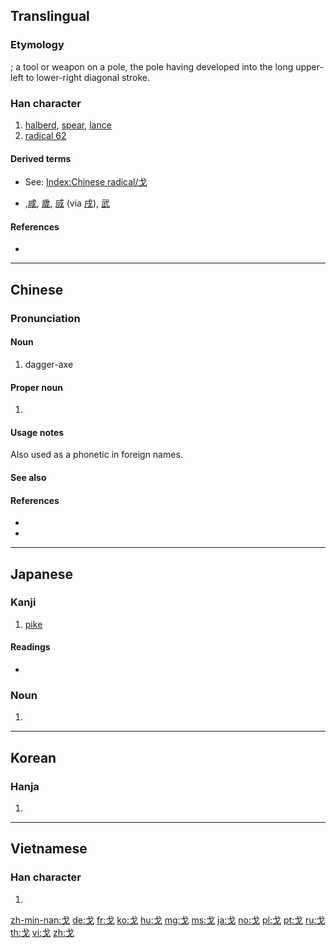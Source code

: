 {{also|弋|𠀋}}
==Translingual==
{{stroke order|type=animate}}
{{stroke order|type=tanimate}}

===Etymology===
{{Han etyl}}
{{liushu|i}}; a tool or weapon on a pole, the pole having developed into the long upper-left to lower-right diagonal stroke.

===Han character===
{{Han char|rn=62|rad=戈|as=00|sn=4|four=53000|canj=I|ids=⿻弋丿}}

# [[halberd]], [[spear]], [[lance]]
# [[Index:Chinese radical/戈|radical 62]]

====Derived terms====
* See: [[Index:Chinese radical/戈]]
* {{l|mul|威}},[[咸]], [[歲]], [[烕]] (via [[戌]]), [[武]]

====References====
* {{Han ref|kx=0411.010|dkj=11530|dj=0752.050|hdz=21397.010|uh=6208|ud=25096|bh=A4E0|bd=42208}}

----

==Chinese==
{{zh-forms}}

===Pronunciation===
{{zh-pron
|m=gē
|c=gwo1
|h=pfs=kho
|mn=ko
|w=
|mc=y
|oc=y
|cat=n
}}

====Noun====
{{zh-noun}}

# {{lb|zh|archaic}} dagger-axe {{gloss|an ancient Chinese weapon similar to a halberd}}

====Proper noun====
{{zh-proper noun}}

# {{surname|lang=zh}}

====Usage notes====
Also used as a phonetic in foreign names.
: {{zh-x|^戈登|Gordon}}
: {{zh-x|^探戈|Tango}}

====See also====
{{projectlink|pedia|Dagger-axe}}

====References====
* {{cite-web
|url=http://www.mdbg.net/chindict/chindict.php?page=worddict&wdrst=0&wdqb=戈
|title=戈
|work=MDBG English to Chinese dictionary ( Based on CC-CEDICT )
|language=Mandarin/English
|accessdate=2014-02-14}}
* {{thcwd|41016}}

{{zh-cat|Weapons}}

----

==Japanese==

===Kanji===
{{ja-kanji|grade=|rs=戈00}}

# [[pike]]

====Readings====
* {{ja-readings|goon=[[か]] (ka)|kanon=[[か]] (ka)|kun=[[ほこ]] (hoko)}}

===Noun===
{{ja-kanjitab|ほこ|yomi=k}}
{{ja-noun|ほこ}}

# {{alternative spelling of|矛|lang=ja}}
----

==Korean==

===Hanja===
{{ko-hanja|hangeul=과|eumhun=|rv=gwa|mr=kwa|y=kwa}}

# {{defn|lang=ko|sort=戈00}}

----

==Vietnamese==

===Han character===
{{vi-hantu|[[qua]], [[quơ]], [[quờ]]}}

# {{defn|lang=vi|sort=戈00}}

[[Category:CJKV radicals| ]]

[[zh-min-nan:戈]]
[[de:戈]]
[[fr:戈]]
[[ko:戈]]
[[hu:戈]]
[[mg:戈]]
[[ms:戈]]
[[ja:戈]]
[[no:戈]]
[[pl:戈]]
[[pt:戈]]
[[ru:戈]]
[[th:戈]]
[[vi:戈]]
[[zh:戈]]